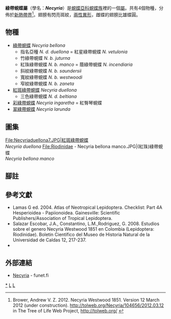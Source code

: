 {{NoteTA|G1=Butterfly}}
{{Automatic Taxobox
| taxon = Necyria
| authority = Westwood, 1851
| image = Necyriaduellona9.JPG
| image_caption = [[紅斑綠帶蜆蝶|紅斑綠帶蜆蝶]]<br />''Necyria duellona''
| type_species = [[綠帶蜆蝶|綠帶蜆蝶]]<br />''Necyria bellona''
| type_species_authority = Westwood, [1851]
| subdivision_ranks = 物種
| subdivision = 共4種，詳閱正文。
| synonyms =
}}

'''綠帶蜆蝶屬'''（學名：'''''Necyria'''''）是[[蜆蝶亞科|蜆蝶亞科]][[蜆蝶族|蜆蝶族]]裡的一個[[屬|屬]]。共有4個物種，分佈於[[新熱帶界|新熱帶界]]<ref>Brower, Andrew V. Z. 2012. Necyria Westwood 1851. Version 12 March 2012 (under construction). http://tolweb.org/Necyria/104656/2012.03.12 {{Wayback|url=http://tolweb.org/Necyria/104656/2012.03.12 |date=20160804053341 }} in The Tree of Life Web Project, http://tolweb.org/ {{Wayback|url=http://tolweb.org/ |date=20110515100516 }} {{en}}</ref>。翅膀有閃亮斑紋，[[兩性異形|兩性異形]]，雌蝶的翅膀比雄蝶圓。

== 物種 ==
* [[綠帶蜆蝶|綠帶蜆蝶]] ''Necyria bellona''
** 指名亞種 ''N. d. duellona'' = 紅星綠帶蜆蝶 ''N. vetulonia''
** 竹綠帶蜆蝶 ''N. b. juturna''
** 紅珠綠帶蜆蝶 ''N. b. manco'' = 蔭綠帶蜆蝶 ''N. incendiaria''
** 斜紋綠帶蜆蝶 ''N. b. saundersii''
** 寬紋綠帶蜆蝶 ''N. b. westwoodi''
** 窄紋綠帶蜆蝶 ''N. b. zaneta''
* [[紅斑綠帶蜆蝶|紅斑綠帶蜆蝶]] ''Necyria duellona''
** 三色綠帶蜆蝶 ''N. d. beltiana''
* [[彩綠帶蜆蝶|彩綠帶蜆蝶]] ''Necyria ingaretha'' = 紅臀琴蜆蝶
* [[翠綠帶蜆蝶|翠綠帶蜆蝶]] ''Necyria larunda''

== 圖集 ==
<gallery mode="packed-hover" heights="180">
File:Necyriaduellona7.JPG|紅斑綠帶蜆蝶<br />''Necyria duellona''
File:Riodinidae - Necyria bellona manco.JPG|(紅珠)綠帶蜆蝶<br />''Necyria bellona manco''
</gallery>

== 腳註 ==
{{reflist}}

== 參考文獻 ==
{{Commons category| Necyria}}
* Lamas G ed. 2004. Atlas of Neotropical Lepidoptera. Checklist: Part 4A Hesperioidea - Papiionoidea. Gainesville: Scientific Publishers/Association of Tropical Lepidoptera.
* Salazar Escobar, J.A., Constantino, L.M.,Rodriguez, G. 2008. Estudios sobre el genero Necyria Westwood 1851 en Colombia (Lepidoptera: Riodinidae). Boletin Cientifico del Museo de Historia Natural de la Universidad de Caldas 12, 217-237.
* {{Cite book | author = 寿建新, 周尧, 李宇飞 | title = 世界蝴蝶分類名錄 | location = 中國 | publisher = 陝西科學技術出版社 | date = 2006-04-01 | ISBN = 9787536936768}}

== 外部連結 ==
* [http://ftp.funet.fi/pub/sci/bio/life/insecta/lepidoptera/ditrysia/papilionoidea/riodinidae/necyria/ Necyria] - funet.fi

{{蜆蝶亞科}}
{{Taxonbar}}
[[Category:綠帶蜆蝶屬|*]]
[[Category:蜆蝶族|L]]
[[Category:_1851年描述的分类群|L]]
